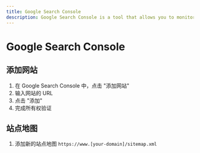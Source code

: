 ```yaml
---
title: Google Search Console
description: Google Search Console is a tool that allows you to monitor your website's performance in Google Search.
---
```


# Google Search Console

## 添加网站

1. 在 Google Search Console 中，点击 "添加网站"
2. 输入网站的 URL
3. 点击 "添加"
4. 完成所有权验证

## 站点地图

1. 添加新的站点地图 `https://www.[your-domain]/sitemap.xml`
